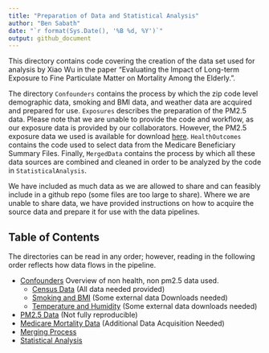 ```yaml
---
title: "Preparation of Data and Statistical Analysis"
author: "Ben Sabath"
date: "`r format(Sys.Date(), '%B %d, %Y')`"
output: github_document
---
```


This directory contains code covering the creation of the data set used for analysis by Xiao Wu
in the paper "Evaluating the Impact of Long-term Exposure to Fine Particulate Matter on Mortality Among the Elderly.".

The directory `Confounders` contains the process by which the zip code level demographic data, smoking and BMI data, and weather data are acquired and prepared for use. `Exposures` describes the preparation of the PM2.5 data. Please note that we are unable to provide the code and workflow, as our exposure data is provided by our collaborators. However, the PM2.5 exposure data we used is available for download [here](https://beta.sedac.ciesin.columbia.edu/data/set/aqdh-pm2-5-concentrations-contiguous-us-1-km-2000-2016). `HealthOutcomes` contains the code used to select data from the Medicare Beneficiary Summary Files. Finally, `MergedData` contains the process by which all these data sources are combined and cleaned in order to be analyzed by the code in `StatisticalAnalysis`.

We have included as much data as we are allowed to share and can feasibly include in a github repo (some files are too large to share). Where we are unable to share data, we have provided instructions on how to acquire the source data and prepare it for use with the data pipelines.

## Table of Contents

The directories can be read in any order; however, reading in the following order reflects how data flows 
in the pipeline. 

 - [Confounders](Confounders/readme.md) Overview of non health, non pm2.5 data used.
   - [Census Data](Confounders/census/readme.md) (All data needed provided)
   - [Smoking and BMI](Confounders/brfss/readme.md) (Some external data Downloads needed)
   - [Temperature and Humidity](Confounders/earth_engine/readme.md) (Some external data downloads needed)
- [PM2.5 Data](Exposures/readme.md) (Not fully reproducible)
- [Medicare Mortality Data](HealthOutcomes/readme.md) (Additional Data Acquisition Needed)
- [Merging Process](MergedData/readme.md)
- [Statistical Analysis](StatisticalAnalysis/README.md)
  
